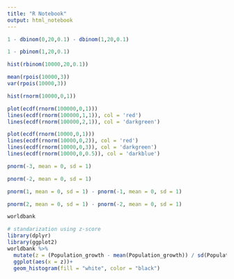 ```yaml
---
title: "R Notebook"
output: html_notebook
---
```



```r
1 - dbinom(0,20,0.1) - dbinom(1,20,0.1)
```
```r
1 - pbinom(1,20,0.1)
```

```r
hist(rbinom(10000,20,0.1))
```
```r
mean(rpois(10000,3))
var(rpois(10000,3))
```

```r
hist(rnorm(10000,0,1))
```


```r
plot(ecdf(rnorm(100000,0,1)))
lines(ecdf(rnorm(100000,1,1)), col = 'red')
lines(ecdf(rnorm(100000,2,1)), col = 'darkgreen')
```

```r
plot(ecdf(rnorm(10000,0,1)))
lines(ecdf(rnorm(10000,0,2)), col = 'red')
lines(ecdf(rnorm(10000,0,3)), col = 'darkgreen')
lines(ecdf(rnorm(10000,0,0.5)), col = 'darkblue')
```
```r
pnorm(-3, mean = 0, sd = 1)
```

```r
pnorm(-2, mean = 0, sd = 1)
```

```r
pnorm(1, mean = 0, sd = 1) - pnorm(-1, mean = 0, sd = 1)
```

```r
pnorm(2, mean = 0, sd = 1) - pnorm(-2, mean = 0, sd = 1)
```
```r
worldbank
```

```r
# standarization using z-score
library(dplyr)
library(ggplot2)
worldbank %>%
  mutate(z = (Population_growth - mean(Population_growth)) / sd(Population_growth))%>%
  ggplot(aes(x = z))+
  geom_histogram(fill = "white", color = "black")
           
```

